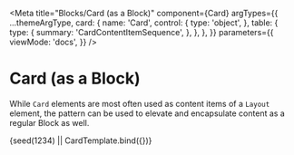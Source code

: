

<Meta
  title="Blocks/Card (as a Block)"
  component={Card}
  argTypes={{
    ...themeArgType,
    card: {
      name: 'Card',
      control: {
        type: 'object',
      },
      table: {
        type: {
          summary: 'CardContentItemSequence',
        },
      },
    },
  }}
  parameters={{
    viewMode: 'docs',
  }}
/>


# Card (as a Block)

While `Card` elements are most often used as content items of a `Layout`
element, the pattern can be used to elevate and encapsulate content as a
regular Block as well.

<Canvas withSource="none">
  <Story
    name="Card (as a Block)"
    args={{
      theme: 'light',
      card: [
        {
          paragraph: [{ text: 'This is a Card as a regular Block element.' }],
          level: 1,
        },
        { paragraph: [{ text: fake('{{lorem.paragraph}}') }] },
      ],
    }}
  >
    {seed(1234) || CardTemplate.bind({})}
  </Story>
</Canvas>

<ArgsTable story="Card (as a Block)" />
